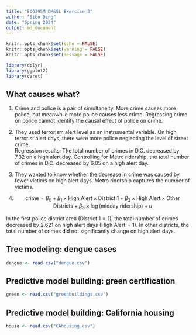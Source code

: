 ```yaml
---
title: "ECO395M DM&SL Exercise 3"
author: "Sibo Ding"
date: "Spring 2024"
output: md_document
---
```


```r
knitr::opts_chunk$set(echo = FALSE)
knitr::opts_chunk$set(warning = FALSE)
knitr::opts_chunk$set(message = FALSE)

library(dplyr)
library(ggplot2)
library(caret)
```

## What causes what?
1. Crime and police is a pair of simultaneity. More crime causes more police, but meanwhile more police causes less crime. Regressing crime on police cannot identify the causal effect of police on crime.

2. They used terrorism alert level as an instrumental variable. On high terrorist alert days, there were more police neglecting the level of street crime.  
Regression results: The total number of crimes in D.C. decreased by 7.32 on a high alert day. Controlling for Metro ridership, the total number of crimes in D.C. decreased by 6.05 on a high alert day.

3. They wanted to know whether the decrease in crime was caused by fewer victims on high alert days. Metro ridership captures the number of victims.

4. 
$$
\text{crime} = \beta_0 + \beta_1 \times \text{High Alert} \times \text{District 1} + \beta_2 \times \text{High Alert} \times \text{Other Districts} + \beta_3 \times \log(\text{midday ridership}) + u
$$

In the first police district area ($\text{District 1} = 1$), the total number of crimes decreased by 2.621 on high alert days ($\text{High Alert} = 1$). In other districts, the total number of crimes did not significantly change on high alert days.

## Tree modeling: dengue cases
```r
dengue <- read.csv("dengue.csv")
```










## Predictive model building: green certification
```r
green <- read.csv("greenbuildings.csv")
```









## Predictive model building: California housing
```r
house <- read.csv("CAhousing.csv")
```









